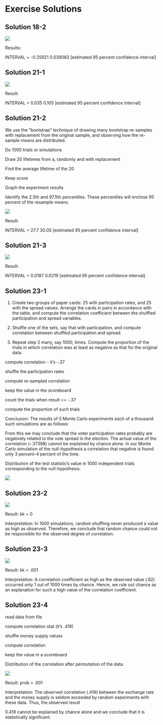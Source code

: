 Exercise Solutions
==================

Solution 18-2
-------------

`           ` `           ` `           ` `           ` `           `
`           ` `           ` `           ` `           `

![](images/30-Exercise-sol_000.gif)

Results:

INTERVAL = -0.25921 0.039083 \[estimated 95 percent confidence
interval\]

Solution 21-1
-------------

`           ` `           ` `           ` `           ` `           `
`           `

![](images/30-Exercise-sol_001.png)

Result:

INTERVAL = 0.035 0.105 \[estimated 95 percent confidence interval\]

Solution 21-2
-------------

We use the "bootstrap" technique of drawing many bootstrap re-samples
with replacement from the original sample, and observing how the
re-sample means are distributed.

`           ` `           ` `           `

Do 1000 trials or simulations

`           `

Draw 20 lifetimes from a, randomly and with replacement

`           ` `           `

Find the average lifetime of the 20

`           `

Keep score

`           `

Graph the experiment results

`           `

Identify the 2.5th and 97.5th percentiles. These percentiles will
enclose 95 percent of the resample means.

`           `

![](images/30-Exercise-sol_002.png)

Result:

INTERVAL = 27.7 30.05 \[estimated 95 percent confidence interval\]

Solution 21-3
-------------

`           ` `           ` `           ` `           ` `           `
`           ` `           ` `           `

![](images/30-Exercise-sol_003.png)

Result:

INTERVAL = 0.0187 0.0219 \[estimated 95 percent confidence interval\]

Solution 23-1
-------------

1.  Create two groups of paper cards: 25 with participation rates, and
    25 with the spread values. Arrange the cards in pairs in accordance
    with the table, and compute the correlation coefficient between the
    shuffled participation and spread variables.

2.  Shuffle one of the sets, say that with participation, and compute
    correlation between shuffled participation and spread.

3.  Repeat step 2 many, say 1000, times. Compute the proportion of the
    trials in which correlation was at least as negative as that for the
    original data.

`           ` `           ` `           ` `           ` `           `
`           `

compute correlation - it's -.37

`           ` `           `

shuffle the participation rates

`           ` `           `

compute re-sampled correlation

`           `

keep the value in the scoreboard

`           ` `           `

count the trials when result \<= -.37

`           `

compute the proportion of such trials

`           `

Conclusion: The results of 5 Monte Carlo experiments each of a thousand
such simulations are as follows:

`           `

From this we may conclude that the voter participation rates probably
are negatively related to the vote spread in the election. The actual
value of the correlation (-.37398) cannot be explained by chance alone.
In our Monte Carlo simulation of the null-hypothesis a correlation that
negative is found only 3 percent--4 percent of the time.

Distribution of the test statistic's value in 1000 independent trials
corresponding to the null-hypothesis:

![](images/30-Exercise-sol_004.png)

Solution 23-2
-------------

`           ` `           ` `           ` `           ` `           `
`           ` `           ` `           ` `           `

![](images/30-Exercise-sol_005.png)

Result: kk = 0

Interpretation: In 1000 simulations, random shuffling never produced a
value as high as observed. Therefore, we conclude that random chance
could not be responsible for the observed degree of correlation.

Solution 23-3
-------------

`           ` `           ` `           ` `           ` `           `
`           ` `           ` `           ` `           `

![](images/30-Exercise-sol_006.png)

Result: kk = .001

Interpretation: A correlation coefficient as high as the observed value
(.62) occurred only 1 out of 1000 times by chance. Hence, we rule out
chance as an explanation for such a high value of the correlation
coefficient.

Solution 23-4
-------------

`           `

read data from file

`           `

compute correlation stat (it's .419)

`           ` `           `

shuffle money supply values

`           `

compute correlation

`           `

keep the value in a scoreboard

`           ` `           ` `           `

Distribution of the correlation after permutation of the data:

![](images/30-Exercise-sol_007.png)

Result: prob = .001

Interpretation: The observed correlation (.419) between the exchange
rate and the money supply is seldom exceeded by random experiments with
these data. Thus, the observed result

0.419 cannot be explained by chance alone and we conclude that it is
statistically significant.
